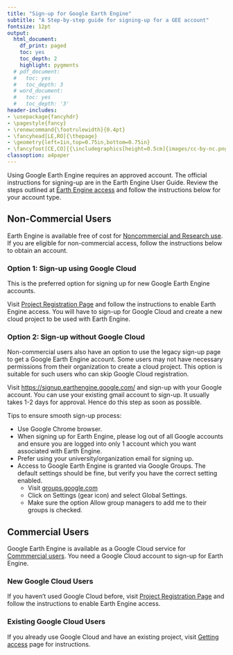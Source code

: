 ```yaml
---
title: "Sign-up for Google Earth Engine"
subtitle: "A Step-by-step guide for signing-up for a GEE account"
fontsize: 12pt
output:
  html_document:
    df_print: paged
    toc: yes
    toc_depth: 2
    highlight: pygments
  # pdf_document:
  #   toc: yes
  #   toc_depth: 3
  # word_document:
  #   toc: yes
  #   toc_depth: '3'
header-includes:
- \usepackage{fancyhdr}
- \pagestyle{fancy}
- \renewcommand{\footrulewidth}{0.4pt}
- \fancyhead[LE,RO]{\thepage}
- \geometry{left=1in,top=0.75in,bottom=0.75in}
- \fancyfoot[CE,CO]{{\includegraphics[height=0.5cm]{images/cc-by-nc.png}} Ujaval Gandhi http://www.spatialthoughts.com}
classoption: a4paper
---
```


Using Google Earth Engine requires an approved account. The official instructions for signing-up are in the Earth Engine User Guide. Review the steps outlined at [Earth Engine access](https://developers.google.com/earth-engine/guides/access) and follow the instructions below for your account type.

## Non-Commercial Users

Earth Engine is available free of cost for [Noncommercial and Research use](https://earthengine.google.com/noncommercial/). If you are eligible for non-commercial access, follow the instructions below to obtain an account.

### Option 1: Sign-up using Google Cloud

This is the preferred option for signing up for new Google Earth Engine accounts.

Visit [Project Registration Page](https://code.earthengine.google.com/register) and follow the instructions to enable Earth Engine access. You will have to sign-up for Google Cloud and create a new cloud project to be used with Earth Engine.

### Option 2: Sign-up without Google Cloud

Non-commercial users also have an option to use the legacy sign-up page to get a Google Earth Engine account. Some users may not have necessary permissions from their organization to create a cloud project. This option is suitable for such users who can skip Google Cloud registration.

Visit [https://signup.earthengine.google.com/](https://signup.earthengine.google.com/){target="_blank"} and sign-up with your Google account. You can use your existing gmail account to sign-up. It usually takes 1-2 days for approval. Hence do this step as soon as possible.

Tips to ensure smooth sign-up process:

- Use Google Chrome browser.
- When signing up for Earth Engine, please log out of all Google accounts and ensure you are logged into only 1 account which you want associated with Earth Engine. 
- Prefer using your university/organization email for signing up.
- Access to Google Earth Engine is granted via Google Groups. The default settings should be fine, but verify you have the correct setting enabled.
    - Visit [groups.google.com](http://groups.google.com/){target="_blank"}
    - Click on Settings (gear icon) and select Global Settings.
    - Make sure the option Allow group managers to add me to their groups is checked.

## Commercial Users

Google Earth Engine is available as a Google Cloud service for [Commmercial users](https://earthengine.google.com/commercial/). You need a Google Cloud account to sign-up for Earth Engine.

### New Google Cloud Users

If you haven't used Google Cloud before, visit [Project Registration Page](https://code.earthengine.google.com/register) and follow the instructions to enable Earth Engine access.

### Existing Google Cloud Users

If you already use Google Cloud and have an existing project, visit [Getting access](https://developers.google.com/earth-engine/guides/access#a-role-in-a-cloud-project) page for instructions.
